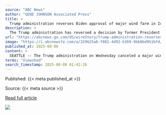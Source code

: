```yaml
---
source: "ABC News"
author: "GENE JOHNSON Associated Press"
title: >
  Trump administration reverses Biden approval of major wind farm in Idaho
description: >
  The Trump administration has reversed a decision by former President Joe Biden to approve a major wind farm development in southern Idaho
url: "https://abcnews.go.com/US/wireStory/trump-administration-reverses-biden-approval-major-wind-farm-124430742"
image: "https://i.abcnewsfe.com/a/329625a6-f081-4d92-b369-9bb0bd951bfd/wirestory_26a7c0d6f0fab86f7351dc7430a4058a_16x9.jpg?w=1600"
published_at: 2025-08-06
content: >
  SEATTLE -- The Trump administration on Wednesday canceled a major wind farm development in Idaho, a project approved late in former President Joe Biden's term that had drawn criticism for its proximi… [+4661 chars]
terms: "Viewshed"
search_timestamp: 2025-08-08 01:42:26
---
```



Published: {{< meta published_at >}}


Source: {{< meta source >}}


[Read full article]({{< meta url >}}){target='_blank'}



![](`r rmarkdown::metadata$image[1]`)
